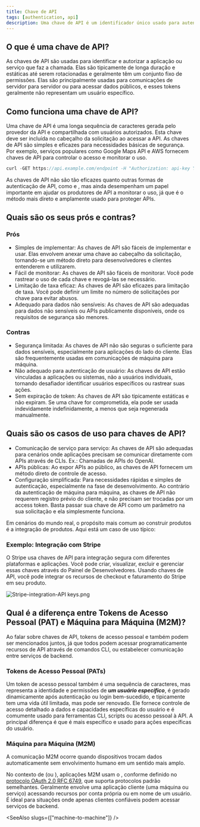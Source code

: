 ```yaml
---
title: Chave de API
tags: [authentication, api]
description: Uma chave de API é um identificador único usado para autenticar e autorizar um cliente ao acessar uma API. Ela serve como um token secreto incluído em solicitações de API para verificar a identidade do cliente e permitir o acesso a recursos ou serviços específicos. As chaves de API são tipicamente usadas em comunicações de servidor para servidor ou ao acessar dados públicos.
---
```


## O que é uma chave de API?

As chaves de API são usadas para identificar e autorizar a aplicação ou serviço que faz a chamada. Elas são tipicamente de longa duração e estáticas até serem rotacionadas e geralmente têm um conjunto fixo de permissões. Elas são principalmente usadas para comunicações de servidor para servidor ou para acessar dados públicos, e esses tokens geralmente não representam um usuário específico.

## Como funciona uma chave de API?

Uma chave de API é uma longa sequência de caracteres gerada pelo provedor da API e compartilhada com usuários autorizados. Esta chave deve ser incluída no cabeçalho da solicitação ao acessar a API. As chaves de API são simples e eficazes para necessidades básicas de segurança. Por exemplo, serviços populares como Google Maps API e AWS fornecem chaves de API para controlar o acesso e monitorar o uso.

```java
curl -GET https://api.example.com/endpoint -H "Authorization: api-key YOUR_API_KEY"
```

As chaves de API não são tão eficazes quanto outras formas de autenticação de API, como <Ref slug="oauth-2.0" /> e <Ref slug="jwt" />, mas ainda desempenham um papel importante em ajudar os produtores de API a monitorar o uso, já que é o método mais direto e amplamente usado para proteger APIs.

## Quais são os seus prós e contras?

### Prós

- Simples de implementar: As chaves de API são fáceis de implementar e usar. Elas envolvem anexar uma chave ao cabeçalho da solicitação, tornando-se um método direto para desenvolvedores e clientes entenderem e utilizarem.
- Fácil de monitorar: As chaves de API são fáceis de monitorar. Você pode rastrear o uso de cada chave e revogá-las se necessário.
- Limitação de taxa eficaz: As chaves de API são eficazes para limitação de taxa. Você pode definir um limite no número de solicitações por chave para evitar abusos.
- Adequado para dados não sensíveis: As chaves de API são adequadas para dados não sensíveis ou APIs publicamente disponíveis, onde os requisitos de segurança são menores.

### Contras

- Segurança limitada: As chaves de API não são seguras o suficiente para dados sensíveis, especialmente para aplicações do lado do cliente. Elas são frequentemente usadas em comunicações de máquina para máquina.
- Não adequado para autenticação de usuário: As chaves de API estão vinculadas a aplicações ou sistemas, não a usuários individuais, tornando desafiador identificar usuários específicos ou rastrear suas ações.
- Sem expiração de token: As chaves de API são tipicamente estáticas e não expiram. Se uma chave for comprometida, ela pode ser usada indevidamente indefinidamente, a menos que seja regenerada manualmente.

## Quais são os casos de uso para chaves de API?

- Comunicação de serviço para serviço: As chaves de API são adequadas para cenários onde aplicações precisam se comunicar diretamente com APIs através de CLIs. Ex.: Chamadas de APIs do OpenAI.
- APIs públicas: Ao expor APIs ao público, as chaves de API fornecem um método direto de controle de acesso.
- Configuração simplificada: Para necessidades rápidas e simples de autenticação, especialmente na fase de desenvolvimento. Ao contrário da autenticação de máquina para máquina, as chaves de API não requerem registro prévio do cliente, e não precisam ser trocadas por um access token. Basta passar sua chave de API como um parâmetro na sua solicitação e ela simplesmente funciona.

Em cenários do mundo real, o propósito mais comum ao construir produtos é a integração de produtos. Aqui está um caso de uso típico:

### Exemplo: Integração com Stripe

O Stripe usa chaves de API para integração segura com diferentes plataformas e aplicações. Você pode criar, visualizar, excluir e gerenciar essas chaves através do Painel de Desenvolvedores. Usando chaves de API, você pode integrar os recursos de checkout e faturamento do Stripe em seu produto.

![Stripe-integration-API keys.png](https://uploads.strapi.logto.io/Stripe_integration_API_keys_cb6a2bc679.png)

## Qual é a diferença entre Tokens de Acesso Pessoal (PAT) e Máquina para Máquina (M2M)?

Ao falar sobre chaves de API, tokens de acesso pessoal e <Ref slug="machine-to-machine" /> também podem ser mencionados juntos, já que todos podem acessar programaticamente recursos de API através de comandos CLI, ou estabelecer comunicação entre serviços de backend.

### Tokens de Acesso Pessoal (PATs)

Um token de acesso pessoal também é uma sequência de caracteres, mas representa a identidade e permissões de ***um usuário específico***, é gerado dinamicamente após autenticação ou login bem-sucedido, e tipicamente tem uma vida útil limitada, mas pode ser renovado. Ele fornece controle de acesso detalhado a dados e capacidades específicas do usuário e é comumente usado para ferramentas CLI, scripts ou acesso pessoal à API. A principal diferença é que é mais específico e usado para ações específicas do usuário.

### Máquina para Máquina (M2M)

A comunicação M2M ocorre quando dispositivos trocam dados automaticamente sem envolvimento humano em um sentido mais amplo.

No contexto de <Ref slug="openid-connect" /> (ou <Ref slug="oauth-2.0" />), aplicações M2M usam o <Ref slug="client-credentials-flow" />, conforme definido no [protocolo OAuth 2.0 RFC 6749](https://datatracker.ietf.org/doc/html/rfc6749), que suporta protocolos padrão semelhantes. Geralmente envolve uma aplicação cliente (uma máquina ou serviço) acessando recursos por conta própria ou em nome de um usuário. É ideal para situações onde apenas clientes confiáveis podem acessar serviços de backend.

<SeeAlso slugs={["machine-to-machine"]} />